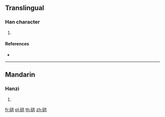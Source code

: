 {{character info/new}}
==Translingual==

===Han character===
{{Han char|rn=112|rad=石|as=06|sn=11|four=|canj=MRTC}}

# {{defn|Han|sort=石06}}

====References====
* {{Han ref|kx=0830.131|hdz=42428.030|uh=7854|ud=30804}}

----

==Mandarin==

===Hanzi===
{{cmn-hanzi|pin=[[hóng]] ([[hong2]])|wg=hung<sup>2</sup>}}

# {{defn|lang=cmn|sort=石06}}

[[fr:硔]]
[[pl:硔]]
[[th:硔]]
[[zh:硔]]